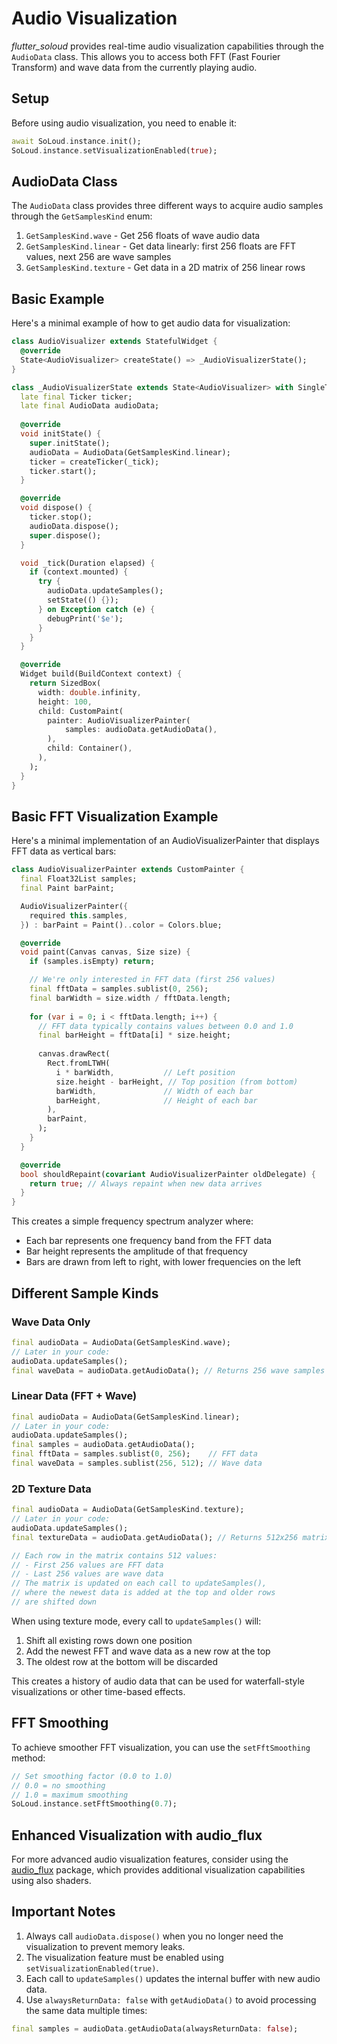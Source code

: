 # Audio Visualization

*flutter_soloud* provides real-time audio visualization capabilities through the `AudioData` class. This allows you to access both FFT (Fast Fourier Transform) and wave data from the currently playing audio.

## Setup

Before using audio visualization, you need to enable it:

```dart
await SoLoud.instance.init();
SoLoud.instance.setVisualizationEnabled(true);
```

## AudioData Class

The `AudioData` class provides three different ways to acquire audio samples through the `GetSamplesKind` enum:

1. `GetSamplesKind.wave` - Get 256 floats of wave audio data
2. `GetSamplesKind.linear` - Get data linearly: first 256 floats are FFT values, next 256 are wave samples
3. `GetSamplesKind.texture` - Get data in a 2D matrix of 256 linear rows

## Basic Example

Here's a minimal example of how to get audio data for visualization:

```dart
class AudioVisualizer extends StatefulWidget {
  @override
  State<AudioVisualizer> createState() => _AudioVisualizerState();
}

class _AudioVisualizerState extends State<AudioVisualizer> with SingleTickerProviderStateMixin {
  late final Ticker ticker;
  late final AudioData audioData;
  
  @override
  void initState() {
    super.initState();
    audioData = AudioData(GetSamplesKind.linear);
    ticker = createTicker(_tick);
    ticker.start();
  }

  @override
  void dispose() {
    ticker.stop();
    audioData.dispose();
    super.dispose();
  }

  void _tick(Duration elapsed) {
    if (context.mounted) {
      try {
        audioData.updateSamples();
        setState(() {});
      } on Exception catch (e) {
        debugPrint('$e');
      }
    }
  }

  @override
  Widget build(BuildContext context) {
    return SizedBox(
      width: double.infinity,
      height: 100,
      child: CustomPaint(
        painter: AudioVisualizerPainter(
            samples: audioData.getAudioData(),
        ),
        child: Container(),
      ),
    );
  }
}
```

## Basic FFT Visualization Example

Here's a minimal implementation of an AudioVisualizerPainter that displays FFT data as vertical bars:

```dart
class AudioVisualizerPainter extends CustomPainter {
  final Float32List samples;
  final Paint barPaint;

  AudioVisualizerPainter({
    required this.samples,
  }) : barPaint = Paint()..color = Colors.blue;

  @override
  void paint(Canvas canvas, Size size) {
    if (samples.isEmpty) return;

    // We're only interested in FFT data (first 256 values)
    final fftData = samples.sublist(0, 256);
    final barWidth = size.width / fftData.length;
    
    for (var i = 0; i < fftData.length; i++) {
      // FFT data typically contains values between 0.0 and 1.0
      final barHeight = fftData[i] * size.height;
      
      canvas.drawRect(
        Rect.fromLTWH(
          i * barWidth,           // Left position
          size.height - barHeight, // Top position (from bottom)
          barWidth,               // Width of each bar
          barHeight,              // Height of each bar
        ),
        barPaint,
      );
    }
  }

  @override
  bool shouldRepaint(covariant AudioVisualizerPainter oldDelegate) {
    return true; // Always repaint when new data arrives
  }
}
```

This creates a simple frequency spectrum analyzer where:
- Each bar represents one frequency band from the FFT data
- Bar height represents the amplitude of that frequency
- Bars are drawn from left to right, with lower frequencies on the left

## Different Sample Kinds

### Wave Data Only

```dart
final audioData = AudioData(GetSamplesKind.wave);
// Later in your code:
audioData.updateSamples();
final waveData = audioData.getAudioData(); // Returns 256 wave samples
```

### Linear Data (FFT + Wave)

```dart
final audioData = AudioData(GetSamplesKind.linear);
// Later in your code:
audioData.updateSamples();
final samples = audioData.getAudioData();
final fftData = samples.sublist(0, 256);    // FFT data
final waveData = samples.sublist(256, 512); // Wave data
```

### 2D Texture Data

```dart
final audioData = AudioData(GetSamplesKind.texture);
// Later in your code:
audioData.updateSamples();
final textureData = audioData.getAudioData(); // Returns 512x256 matrix

// Each row in the matrix contains 512 values:
// - First 256 values are FFT data
// - Last 256 values are wave data
// The matrix is updated on each call to updateSamples(),
// where the newest data is added at the top and older rows
// are shifted down
```

When using texture mode, every call to `updateSamples()` will:
1. Shift all existing rows down one position
2. Add the newest FFT and wave data as a new row at the top
3. The oldest row at the bottom will be discarded

This creates a history of audio data that can be used for waterfall-style visualizations or other time-based effects.

## FFT Smoothing

To achieve smoother FFT visualization, you can use the `setFftSmoothing` method:

```dart
// Set smoothing factor (0.0 to 1.0)
// 0.0 = no smoothing
// 1.0 = maximum smoothing
SoLoud.instance.setFftSmoothing(0.7);
```

## Enhanced Visualization with audio_flux

For more advanced audio visualization features, consider using the [audio_flux](https://github.com/alnitak/audio_flux) package, which provides additional visualization capabilities using also shaders.

<YouTube id="WrhSTIoQ_5c" />

## Important Notes

1. Always call `audioData.dispose()` when you no longer need the visualization to prevent memory leaks.
2. The visualization feature must be enabled using `setVisualizationEnabled(true)`.
3. Each call to `updateSamples()` updates the internal buffer with new audio data.
4. Use `alwaysReturnData: false` with `getAudioData()` to avoid processing the same data multiple times:
```dart
final samples = audioData.getAudioData(alwaysReturnData: false);
```

